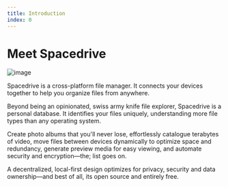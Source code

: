 ```yaml
---
title: Introduction
index: 0
---
```


# Meet Spacedrive

![image](/introduction.webp)

Spacedrive is a cross-platform file manager. It connects your devices together to help you organize files
from anywhere.

Beyond being an opinionated, swiss army knife file explorer, Spacedrive is a personal database. It identifies your files uniquely, understanding more file types than any operating system.

Create photo albums that you'll never lose, effortlessly catalogue terabytes of video, move files between devices dynamically to optimize space and redundancy, generate preview media for easy viewing, and automate security and encryption—the; list goes on.

A decentralized, local-first design optimizes for privacy, security and data ownership—and best of all, its open source and entirely free.
